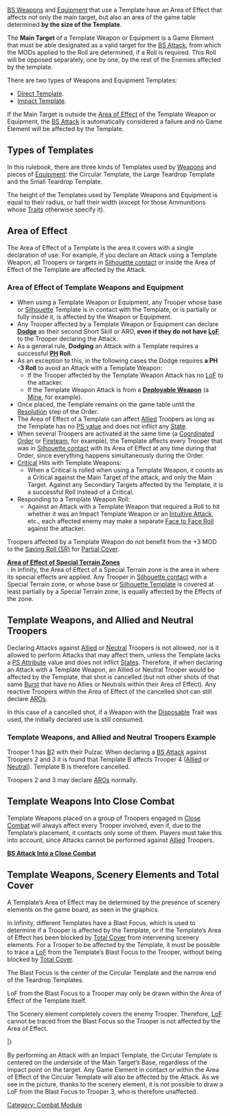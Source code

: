 {{n5-section-combat-module}}


[[BS Weapon]]s and [[Equipment]] that use a Template have an Area of Effect that affects not only the main target, but also an area of the game table determined '''by the size of the Template'''.

The '''Main Target''' of a Template Weapon or Equipment is a Game Element that must be able designated as a valid target for the [[BS Attack]], from which the MODs applied to the Roll are determined, if a Roll is required. This Roll will be opposed separately, one by one, by the rest of the Enemies affected by the template.

There are two types of Weapons and Equipment Templates:
* [[Direct Template Weapons | Direct Template]].
* [[Impact Template Weapons | Impact Template]]. 


{{important-start}}
If the Main Target is outside the [[Area of Effect]] of the Template Weapon or Equipment, the [[BS Attack]] is automatically considered a failure and no Game Element will be affected by the Template.
{{important-end}}


== Types of Templates ==
In this rulebook, there are three kinds of Templates used by [[Weapons]] and pieces of [[Equipment]]: the Circular Template, the Large Teardrop Template and the Small Teardrop Template.

The height of the Templates used by Template Weapons and Equipment is equal to their radius, or half their width (except for those Ammunitions whose [[Traits]] otherwise specify it).

{{image | name=dual-types-of-templates-1024.jpg | style=fullborder }}


== Area of Effect ==
The Area of Effect of a Template is the area it covers with a single declaration of use. For example, if you declare an Attack using a Template Weapon, all Troopers or targets in [[Silhouette contact]] or inside the Area of Effect of the Template are affected by the Attack.

{{image | name=n5/dual-templates-area-1.jpg | style=fullborder }}

{{image | name=n5/dual-templates-area-2.jpg | style=fullborder }}

{{image | name=n5/dual-templates-area-3v2.jpg | style=fullborder }}


===Area of Effect of Template Weapons and Equipment===

{{css_skillbox |black| Area of Effect of Template Weapons and Equipment }}
{{effects}}
* When using a Template Weapon or Equipment, any Trooper whose base or [[Silhouette]] Template is in contact with the Template, or is partially or fully inside it, is affected by the Weapon or Equipment.
* Any Trooper affected by a Template Weapon or Equipment can declare '''[[Dodge]]''' as their second Short Skill or ARO, '''even if they do not have [[LoF]]''' to the Trooper declaring the Attack.
* As a general rule, '''Dodging''' an Attack with a Template requires a successful '''[[PH]] Roll'''.
* As an exception to this, in the following cases the Dodge requires '''a PH -3 Roll''' to avoid an Attack with a Template Weapon:
** If the Trooper affected by the Template Weapon Attack has no [[LoF]] to the attacker.
** If the Template Weapon Attack is from a '''[[Deployable Weapon]]''' (a [[Mines | Mine]], for example).
* Once placed, the Template remains on the game table until the [[Resolution]] step of the Order.
* The Area of Effect of a Template can affect [[Allied]] Troopers as long as the Template has no [[Possibility of Survival (PS) | PS value]] and does not inflict any [[State]].
* When several Troopers are activated at the same time (a [[Coordinated Order]] or [[Fireteams Module | Fireteam]], for example), the Template affects every Trooper that was in [[Silhouette contact]] with its Area of Effect at any time during that Order, since everything happens simultaneously during the Order.
* [[Critical]] Hits with Template Weapons:
** When a Critical is rolled when using a Template Weapon, it counts as a Critical against the Main Target of the attack, and only the Main Target. Against any Secondary Targets affected by the Template, it is a successful Roll instead of a Critical.
* Responding to a Template Weapon Roll:
** Against an Attack with a Template Weapon that required a Roll to hit whether it was an Impact Template Weapon or an [[Intuitive Attack]], etc., each affected enemy may make a separate [[Face to Face Roll]] against the attacker.
{{css_skillbox-end}}


{{important-start}}
Troopers affected by a Template Weapon do not benefit from the +3 MOD to the [[Saving Roll (SR)]] for [[Partial Cover]].
{{important-end}}


{{see-also}}
'''[[Terrain and Scenery Structures#Special Terrain | Area of Effect of Special Terrain Zones]]'''<br>
: In Infinity, the Area of Effect of a Special Terrain zone is the area in where its special effects are applied. Any Trooper in [[Silhouette contact]] with a Special Terrain zone, or whose base or [[Silhouette Template]] is covered at least partially by a Special Terrain zone, is equally affected by the Effects of the zone.
{{see-also-end}}


== Template Weapons, and Allied and Neutral Troopers ==
Declaring Attacks against [[Allied]] or [[Neutral]] Troopers is not allowed, nor is it allowed to perform Attacks that may affect them, unless the Template lacks a [[Possibility of Survival (PS) | PS Attribute]] value and does not inflict [[States]]. Therefore, if when declaring an Attack with a Template Weapon, an Allied or Neutral Trooper would be affected by the Template, that shot is cancelled (but not other shots of that same [[Burst]] that have no Allies or Neutrals within their Area of Effect). Any reactive Troopers within the Area of Effect of the cancelled shot can still declare [[ARO]]s.

In this case of a cancelled shot, if a Weapon with the [[Disposable]] Trait was used, the initially declared use is still consumed.

=== Template Weapons, and Allied and Neutral Troopers Example ===
{{greybox-start | Template Weapons, and Allied and Neutral Troopers}}
{{image | name=n5/dual-templates-allied-example.jpg | style=fullborder }}

Trooper 1 has [[B]]2 with their Pulzar. When declaring a [[BS Attack]] against Troopers 2 and 3 it is found that Template B affects Trooper 4 ([[Allied]] or [[Neutral]]). Template B is therefore cancelled. 

Troopers 2 and 3 may declare [[ARO]]s normally.
{{greybox-end}}


== Template Weapons Into Close Combat ==
Template Weapons placed on a group of Troopers engaged in [[Close Combat]] will always affect every Trooper involved, even if, due to the Template’s placement, it contacts only some of them. Players must take this into account, since Attacks cannot be performed against [[Allied]] Troopers.

{{see-also-start}}
'''[[BS Attack Into a Close Combat]]'''
{{see-also-end}}


== Template Weapons, Scenery Elements and Total Cover ==

A Template’s Area of Effect may be determined by the presence of scenery elements on the game board, as seen in the graphics.

In Infinity, different Templates have a Blast Focus, which is used to determine if a Trooper is affected by the Template, or if the Template’s Area of Effect has been blocked by [[Total Cover]] from intervening scenery elements. For a Trooper to be affected by the Template, it must be possible to trace a [[LoF]] from the Template’s Blast Focus to the Trooper, without being blocked by [[Total Cover]].

The Blast Focus is the center of the Circular Template and the narrow end of the Teardrop Templates.

LoF from the Blast Focus to a Trooper may only be drawn within the Area of Effect of the Template itself.


{{greybox-start | Direct Template: Area of Effect, Blast Focus, and Scenery}}
{{image | name=n5/dual-templates-direct-scenery.jpg | style=fullborder }}

The Scenery element completely covers the enemy Trooper. Therefore, [[LoF]] cannot be traced from the Blast Focus so the Trooper is not affected by the Area of Effect.
{{greybox-end}}

{{greybox-start | Impact Template: Area of Effect, Blast Focus, and Scenery}}
{{image | name=n5/eng-templates-impact-scenery.jpg | style=fullborder }}
{{n5_weapon_single}}
{{n5_weaponrow|Grenades|+3|-3|--|--|--|--|--|7|1|N|ARM|1|[[Speculative Attack]], [[BS Weapon (PH)]], [[Impact Template (Circular)]]}}
|}

By performing an Attack with an Impact Template, the Circular Template is centered on the underside of the Main Target’s Base, regardless of the impact point on the target. Any Game Element in contact or within the Area of Effect of the Circular Template will also be affected by the Attack. As we see in the picture, thanks to the scenery element, it is not possible to draw a LoF from the Blast Focus to Trooper 3, who is therefore unaffected.
{{greybox-end}}



{{n5-section-combat-module}}



[[Category: Combat Module]]